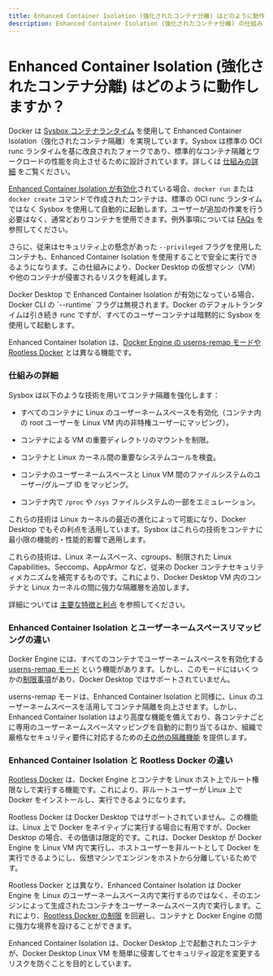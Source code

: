 ```yaml
---
title: Enhanced Container Isolation (強化されたコンテナ分離) はどのように動作しますか？
description: Enhanced Container Isolation (強化されたコンテナ分離) の仕組み
---
```



# Enhanced Container Isolation (強化されたコンテナ分離) はどのように動作しますか？

Docker は [Sysbox コンテナランタイム](https://github.com/nestybox/sysbox) を使用して Enhanced Container Isolation（強化されたコンテナ隔離）を実現しています。Sysbox は標準の OCI runc ランタイムを基に改良されたフォークであり、標準的なコンテナ隔離とワークロードの性能を向上させるために設計されています。詳しくは [仕組みの詳細](#仕組みの詳細) をご覧ください。

[Enhanced Container Isolation が有効化](/docker-security-ja/for-admins/hardened-desktop/enhanced-container-isolation#enhanced-container-isolation-を有効にする方法)されている場合、`docker run` または `docker create` コマンドで作成されたコンテナは、標準の OCI runc ランタイムではなく Sysbox を使用して自動的に起動します。ユーザーが追加の作業を行う必要はなく、通常どおりコンテナを使用できます。例外事項については [FAQs](/docker-security-ja/for-admins/hardened-desktop/enhanced-container-isolation/faq) を参照してください。

さらに、従来はセキュリティ上の懸念があった `--privileged` フラグを使用したコンテナも、Enhanced Container Isolation を使用することで安全に実行できるようになります。この仕組みにより、Docker Desktop の仮想マシン（VM）や他のコンテナが侵害されるリスクを軽減します。

<Callout type="warning">
  Docker Desktop で Enhanced Container Isolation が有効になっている場合、Docker CLI の `--runtime` フラグは無視されます。Docker のデフォルトランタイムは引き続き runc ですが、すべてのユーザーコンテナは暗黙的に Sysbox を使用して起動します。
</Callout>

Enhanced Container Isolation は、[Docker Engine の userns-remap モードや Rootless Docker](#enhanced-container-isolation-とユーザーネームスペースリマッピングの違い) とは異なる機能です。

### 仕組みの詳細

Sysbox は以下のような技術を用いてコンテナ隔離を強化します：

- すべてのコンテナに Linux のユーザーネームスペースを有効化（コンテナ内の root ユーザーを Linux VM 内の非特権ユーザーにマッピング）。

- コンテナによる VM の重要ディレクトリのマウントを制限。

- コンテナと Linux カーネル間の重要なシステムコールを検査。

- コンテナのユーザーネームスペースと Linux VM 間のファイルシステムのユーザー/グループ ID をマッピング。

- コンテナ内で `/proc` や `/sys` ファイルシステムの一部をエミュレーション。

これらの技術は Linux カーネルの最近の進化によって可能になり、Docker Desktop でもその利点を活用しています。Sysbox はこれらの技術をコンテナに最小限の機能的・性能的影響で適用します。

これらの技術は、Linux ネームスペース、cgroups、制限された Linux Capabilities、Seccomp、AppArmor など、従来の Docker コンテナセキュリティメカニズムを補完するものです。これにより、Docker Desktop VM 内のコンテナと Linux カーネルの間に強力な隔離層を追加します。

詳細については [主要な特徴と利点](/docker-security-ja/for-admins/hardened-desktop/enhanced-container-isolation/features-benefits) を参照してください。

### Enhanced Container Isolation とユーザーネームスペースリマッピングの違い

Docker Engine には、すべてのコンテナでユーザーネームスペースを有効化する [userns-remap モード](https://docs.docker.com/engine/security/userns-remap/) という機能があります。しかし、このモードにはいくつかの[制限事項](https://docs.docker.com/engine/security/userns-remap/)があり、Docker Desktop ではサポートされていません。

userns-remap モードは、Enhanced Container Isolation と同様に、Linux のユーザーネームスペースを活用してコンテナ隔離を向上させます。しかし、Enhanced Container Isolation はより高度な機能を備えており、各コンテナごとに専用のユーザーネームスペースマッピングを自動的に割り当てるほか、組織で厳格なセキュリティ要件に対応するための[その他の隔離機能](#仕組みの詳細) を提供します。

### Enhanced Container Isolation と Rootless Docker の違い

[Rootless Docker](https://docs.docker.com/engine/security/rootless/) は、Docker Engine とコンテナを Linux ホスト上でルート権限なしで実行する機能です。これにより、非ルートユーザーが Linux 上で Docker をインストールし、実行できるようになります。

Rootless Docker は Docker Desktop ではサポートされていません。この機能は、Linux 上で Docker をネイティブに実行する場合に有用ですが、Docker Desktop の場合、その価値は限定的です。これは、Docker Desktop が Docker Engine を Linux VM 内で実行し、ホストユーザーを非ルートとして Docker を実行できるようにし、仮想マシンでエンジンをホストから分離しているためです。

Rootless Docker とは異なり、Enhanced Container Isolation は Docker Engine を Linux のユーザーネームスペース内で実行するのではなく、そのエンジンによって生成されたコンテナをユーザーネームスペース内で実行します。これにより、[Rootless Docker の制限](https://docs.docker.com/engine/security/rootless/#known-limitations) を回避し、コンテナと Docker Engine の間に強力な境界を設けることができます。

Enhanced Container Isolation は、Docker Desktop 上で起動されたコンテナが、Docker Desktop Linux VM を簡単に侵害してセキュリティ設定を変更するリスクを防ぐことを目的としています。
